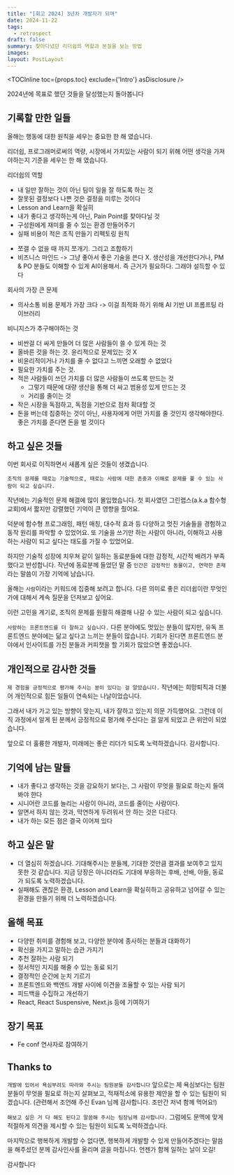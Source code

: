 ```yaml
---
title: "[회고 2024] 3년차 개발자가 되며"
date: 2024-11-22
tags:
  - retrospect
draft: false
summary: 찾아다녔던 리더쉽의 역할과 본질을 보는 방법
images: 
layout: PostLayout
---
```


<TOCInline toc={props.toc} exclude={'Intro'} asDisclosure />

2024년에 목표로 했던 것들을 달성했는지 돌아봅니다

## 기록할 만한 일들

올해는 행동에 대한 원칙을 세우는 중요한 한 해 였습니다.

리더쉽, 프로그래머로써의 역량, 시장에서 가치있는 사람이 되기 위해 어떤 생각을 가져야하는지 기준을 세우는 한 해 였습니다.




리더쉽의 역할
- 내 일만 잘하는 것이 아닌 팀이 일을 잘 하도록 하는 것
- 잘못된 결정보다 나쁜 것은 결정을 미루는 것이다
- Lesson and Learn을 확실히
- 내가 좋다고 생각하는게 아닌, Pain Point를 찾아다닐 것
- 구성원에게 재미를 줄 수 있는 환경 만들어주기
- 실패 비용이 적은 조직 만들기
리펙토링 원칙
* 쪼갤 수 없을 때 까지 쪼개기. 그리고 조합하기
* 비즈니스 마인드 -> 그냥 좋아서 좋은 기술을 쓴다 X. 생산성을 개선한다거나, PM & PO 분들도 이해할 수 있게 AI이용해서. 즉 근거가 필요하다. 그래야 설득할 수 있다

회사의 가장 큰 문제
* 의사소통 비용 문제가 가장 크다 -> 이걸 최적화 하기 위해 AI 기반 UI 프롬프팅 라이브러리

비니지스가 추구해야하는 것
* 비싼걸 더 싸게 만들어 더 많은 사람들이 쓸 수 있게 하는 것
* 올바른 것을 하는 것. 윤리적으로 문제있는 것 X
* 비윤리적이거나 가치를 줄 수 없다고 느끼면 오래할 수 없었다
* 필요한 가치를 주는 것. 
* 적은 사람들이 쓰던 가치를 더 많은 사람들이 쓰도록 만드는 것
	* 그렇기 때문에 대량 생산을 통해 더 싸고 범용성 있게 만드는 것
	* 거리를 줄이는 것
* 작은 시장을 독점하고, 독점을 기반으로 점차 확대할 것             
* 돈을 버는데 집중하는 것이 아닌, 사용자에게 어떤 가치를 줄 것인지 생각해야한다. 좋은 가치를 준다면 돈을 벌 것이다


## 하고 싶은 것들

이번 회사로 이직하면서 새롭게 싶은 것들이 생겼습니다.

`조직의 문제를 때로는 기술적으로, 때로는 사람에 대한 존중과 이해로 문제를 풀 수 있는 사람이 되고 싶습니다.`

작년에는 기술적인 문제 해결에 많이 몰입했습니다.
첫 회사였던 그린랩스(a.k.a 함수형 교회)에서 짧지만 강렬했던 기억이 큰 영향을 줬어요.

덕분에 함수형 프로그래밍, 패턴 매칭, 대수적 효과 등 다양하고 멋진 기술들을 경험하고 동작 원리를 파악할 수 있었어요.
또 기술을 쓰기만 하는 사람이 아니라, 이해하고 사용하는 사람이 되고 싶다는 태도를 가질 수 있었어요.

하지만 기술적 성장에 치우쳐 같이 일하는 동료분들에 대한 감정적, 시간적 배려가 부족했다고 반성합니다.
작년에 동료분께 들었던 말 중 `인간은 감정적인 동물이고, 연약한 존재`라는 말씀이 가장 기억에 남습니다.

올해는 `사람`이라는 키워드에 집중해 보려고 합니다. 다른 의미로 좋은 리더쉽이란 무엇인가에 대해서 계속 질문을 던져보고 싶어요.

이런 고민을 계기로, 조직의 문제를 원활히 해결해 나갈 수 있는 사람이 되고 싶습니다.

`사랑하는 프론트엔드를 더 잘하고 싶습니다.` 다른 분야에도 멋있는 분들이 많지만, 유독 프론트엔드 분야에는 닮고 싶다고 느끼는 분들이 많습니다.
기회가 된다면 프론트엔드 분야에서 인사이트를 가진 분들과 커피챗을 할 기회가 많았으면 좋겠습니다.

## 개인적으로 감사한 것들

`제 경험을 긍정적으로 평가해 주시는 분이 있다는 걸 알았습니다.` 작년에는 희망퇴직과 더불어 개인적으로 힘든 일들이 연속되는 나날이었습니다.

그래서 내가 가고 있는 방향이 맞는지, 내가 잘하고 있는지 의문 가득했어요. 그런데 이직 과정에서 알게 된 분께서 긍정적으로 평가해 주신다는 걸 알게 되었고 큰 위안이 되었습니다.

앞으로 더 훌륭한 개발자, 미래에는 좋은 리더가 되도록 노력하겠습니다. 감사합니다.

## 기억에 남는 말들

- 내가 좋다고 생각하는 것을 강요하기 보다는, 그 사람이 무엇을 필요로 하는지 들여봐야 한다
- 시니어란 코드를 늘리는 사람이 아니라, 코드를 줄이는 사람이다.
- 알면서 하지 않는 것과, 막연하게 두려워서 안 하는 것은 다르다.
- 내가 하는 모든 점은 결국 이어져 있다

## 하고 싶은 말

- 더 열심히 하겠습니다. 기대해주시는 분들께, 기대한 것만큼 결과를 보여주고 있지 못한 것 같습니다. 지금 당장은 아니더라도 기대에 부응하는 후배, 선배, 아들, 동료가 되도록 노력하겠습니다.
- 실패해도 괜찮은 환경, Lesson and Learn을 확실히하고 공유하고 넘어갈 수 있는 환경을 만들기 위해 더 노력하겠습니다.

## 올해 목표

- 다양한 취미를 경험해 보고, 다양한 분야에 종사하는 분들과 대화하기
- 확신을 가지고 말하는 습관 가지기
- 추천 잘하는 사람 되기
- 정서적인 지지를 해줄 수 있는 동료 되기
- 결정적인 순간에 눈치 기르기
- 프론트엔드와 백엔드 개발 사이에 이견을 조율할 수 있는 사람 되기
- 피드백을 수집하고 개선하기
- React, React Suspensive, Next.js 등에 기여하기

## 장기 목표

- Fe conf 연사자로 참여하기

## Thanks to

`개발에 있어서 욕심부려도 따라와 주시는 팀원분들 감사합니다`
앞으로는 제 욕심보다는 팀원분들이 무엇을 필요로 하는지 살펴보고, 적재적소에 유용한 제안을 할 수 있는 팀원이 되겠습니다. (관련해서 조언해 주신 Evan 님께 감사합니다. 조만간 저녁 함께 먹어요!)

`해보고 싶은 거 다 해도 된다고 말씀해 주시는 팀장님께 감사합니다.`
그럼에도 문맥에 맞게 적절하게 의견을 제시할 수 있는 팀원이 되도록 노력하겠습니다.

마지막으로 행복하게 개발할 수 없다면, 행복하게 개발할 수 있게 만들어주겠다는 말씀을 해주셨던 분께 감사인사를 올리며 글을 마칩니다. 언젠가 함께 일하는 날이 오길!

감사합니다
